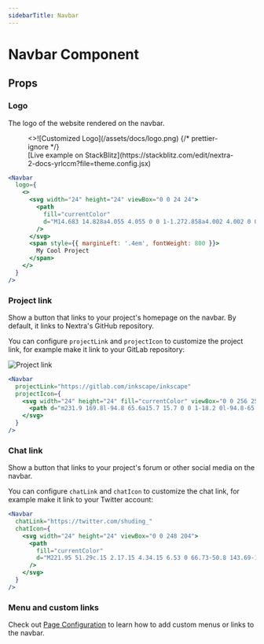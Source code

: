 ```yaml
---
sidebarTitle: Navbar
---
```



# Navbar Component

## Props

<APIDocs componentName="Navbar" packageName="@nextra/theme-docs" />

### Logo

The logo of the website rendered on the navbar.

<figure>
  <>![Customized Logo](/assets/docs/logo.png)</>
  {/* prettier-ignore */}
  <figcaption>[Live example on StackBlitz](https://stackblitz.com/edit/nextra-2-docs-yrlccm?file=theme.config.jsx)</figcaption>
</figure>

```jsx filename="app/layout.jsx"
<Navbar
  logo={
    <>
      <svg width="24" height="24" viewBox="0 0 24 24">
        <path
          fill="currentColor"
          d="M14.683 14.828a4.055 4.055 0 0 1-1.272.858a4.002 4.002 0 0 1-4.875-1.45l-1.658 1.119a6.063 6.063 0 0 0 1.621 1.62a5.963 5.963 0 0 0 2.148.903a6.035 6.035 0 0 0 3.542-.35a6.048 6.048 0 0 0 1.907-1.284c.272-.271.52-.571.734-.889l-1.658-1.119a4.147 4.147 0 0 1-.489.592z M12 2C6.486 2 2 6.486 2 12s4.486 10 10 10s10-4.486 10-10S17.514 2 12 2zm0 2c2.953 0 5.531 1.613 6.918 4H5.082C6.469 5.613 9.047 4 12 4zm0 16c-4.411 0-8-3.589-8-8c0-.691.098-1.359.264-2H5v1a2 2 0 0 0 2 2h2a2 2 0 0 0 2-2h2a2 2 0 0 0 2 2h2a2 2 0 0 0 2-2v-1h.736c.166.641.264 1.309.264 2c0 4.411-3.589 8-8 8z"
        />
      </svg>
      <span style={{ marginLeft: '.4em', fontWeight: 800 }}>
        My Cool Project
      </span>
    </>
  }
/>
```

### Project link

Show a button that links to your project's homepage on the navbar. By default,
it links to Nextra's GitHub repository.

You can configure `projectLink` and `projectIcon` to customize the project link,
for example make it link to your GitLab repository:

![Project link](/assets/docs/project-link.png)

```jsx filename="app/layout.jsx"
<Navbar
  projectLink="https://gitlab.com/inkscape/inkscape"
  projectIcon={
    <svg width="24" height="24" fill="currentColor" viewBox="0 0 256 256">
      <path d="m231.9 169.8l-94.8 65.6a15.7 15.7 0 0 1-18.2 0l-94.8-65.6a16.1 16.1 0 0 1-6.4-17.3L45 50a12 12 0 0 1 22.9-1.1L88.5 104h79l20.6-55.1A12 12 0 0 1 211 50l27.3 102.5a16.1 16.1 0 0 1-6.4 17.3Z" />
    </svg>
  }
/>
```

### Chat link

Show a button that links to your project's forum or other social media on the
navbar.

You can configure `chatLink` and `chatIcon` to customize the chat link, for
example make it link to your Twitter account:

```jsx filename="app/layout.jsx"
<Navbar
  chatLink="https://twitter.com/shuding_"
  chatIcon={
    <svg width="24" height="24" viewBox="0 0 248 204">
      <path
        fill="currentColor"
        d="M221.95 51.29c.15 2.17.15 4.34.15 6.53 0 66.73-50.8 143.69-143.69 143.69v-.04c-27.44.04-54.31-7.82-77.41-22.64 3.99.48 8 .72 12.02.73 22.74.02 44.83-7.61 62.72-21.66-21.61-.41-40.56-14.5-47.18-35.07a50.338 50.338 0 0 0 22.8-.87C27.8 117.2 10.85 96.5 10.85 72.46v-.64a50.18 50.18 0 0 0 22.92 6.32C11.58 63.31 4.74 33.79 18.14 10.71a143.333 143.333 0 0 0 104.08 52.76 50.532 50.532 0 0 1 14.61-48.25c20.34-19.12 52.33-18.14 71.45 2.19 11.31-2.23 22.15-6.38 32.07-12.26a50.69 50.69 0 0 1-22.2 27.93c10.01-1.18 19.79-3.86 29-7.95a102.594 102.594 0 0 1-25.2 26.16z"
      />
    </svg>
  }
/>
```

### Menu and custom links

Check out [Page Configuration](/docs/docs-theme/page-configuration#navbar-items)
to learn how to add custom menus or links to the navbar.

<ToggleVisibilitySection element="`<Navbar>`" property="navbar" />
